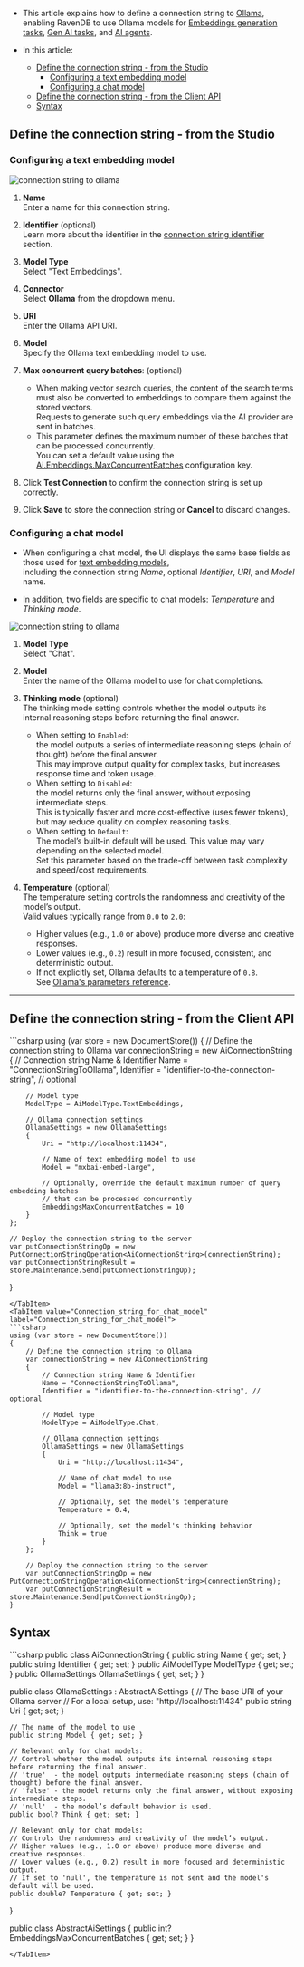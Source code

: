 
<Admonition type="note" title="">
    
* This article explains how to define a connection string to [Ollama](https://ollama.com/blog/embedding-models),      
  enabling RavenDB to use Ollama models for [Embeddings generation tasks](../../../ai-integration/generating-embeddings/overview.mdx),
  [Gen AI tasks](../../../ai-integration/gen-ai-integration/gen-ai-overview.mdx), and [AI agents](../../../ai-integration/ai-agents/ai-agents_overview.mdx).

* In this article:
  * [Define the connection string - from the Studio](../../../ai-integration/connection-strings/ollama.mdx#define-the-connection-string---from-the-studio)
    * [Configuring a text embedding model](../../../ai-integration/connection-strings/ollama.mdx#configuring-a-text-embedding-model)
    * [Configuring a chat model](../../../ai-integration/connection-strings/ollama.mdx#configuring-a-chat-model)
  * [Define the connection string - from the Client API](../../../ai-integration/connection-strings/ollama.mdx#define-the-connection-string---from-the-client-api)
  * [Syntax](../../../ai-integration/connection-strings/ollama.mdx#syntax) 
    
</Admonition>

## Define the connection string - from the Studio

### Configuring a text embedding model

![connection string to ollama](../assets/ollama-1.png)

1. **Name**  
   Enter a name for this connection string.

2. **Identifier** (optional)  
   Learn more about the identifier in the [connection string identifier](../../../ai-integration/connection-strings/connection-strings-overview.mdx#identifier) section.

3. **Model Type**  
   Select "Text Embeddings".

4. **Connector**  
   Select **Ollama** from the dropdown menu.

5. **URI**  
   Enter the Ollama API URI.

6. **Model**  
   Specify the Ollama text embedding model to use.

7. **Max concurrent query batches**: (optional)
   * When making vector search queries, the content of the search terms must also be converted to embeddings to compare them against the stored vectors.  
     Requests to generate such query embeddings via the AI provider are sent in batches.
   * This parameter defines the maximum number of these batches that can be processed concurrently.  
     You can set a default value using the [Ai.Embeddings.MaxConcurrentBatches](../../../server/configuration/ai-integration-configuration.mdx#aiembeddingsmaxconcurrentbatches) configuration key.

8. Click **Test Connection** to confirm the connection string is set up correctly.

9. Click **Save** to store the connection string or **Cancel** to discard changes.

### Configuring a chat model

* When configuring a chat model, the UI displays the same base fields as those used for [text embedding models](../../../ai-integration/connection-strings/ollama.mdx#configuring-a-text-embedding-model),  
  including the connection string _Name_, optional _Identifier_, _URI_, and _Model_ name.

* In addition, two fields are specific to chat models: _Temperature_ and _Thinking mode_. 

![connection string to ollama](../assets/ollama-2.png)

1. **Model Type**  
   Select "Chat".

2. **Model**  
   Enter the name of the Ollama model to use for chat completions.

3. **Thinking mode** (optional)  
   The thinking mode setting controls whether the model outputs its internal reasoning steps before returning the final answer.
   * When setting to `Enabled`:  
     the model outputs a series of intermediate reasoning steps (chain of thought) before the final answer.  
     This may improve output quality for complex tasks, but increases response time and token usage.
   * When setting to `Disabled`:  
     the model returns only the final answer, without exposing intermediate steps.  
     This is typically faster and more cost-effective (uses fewer tokens),  
     but may reduce quality on complex reasoning tasks.
   * When setting to `Default`:  
     The model’s built-in default will be used.
     This value may vary depending on the selected model.  
     Set this parameter based on the trade-off between task complexity and speed/cost requirements.

4. **Temperature** (optional)  
   The temperature setting controls the randomness and creativity of the model’s output.  
   Valid values typically range from `0.0` to `2.0`:  
     * Higher values (e.g., `1.0` or above) produce more diverse and creative responses.
     * Lower values (e.g., `0.2`) result in more focused, consistent, and deterministic output.
     * If not explicitly set, Ollama defaults to a temperature of `0.8`.  
       See [Ollama's parameters reference](https://ollama.readthedocs.io/en/modelfile/?utm_source=chatgpt.com#valid-parameters-and-values).

---

## Define the connection string - from the Client API

<Tabs groupId='languageSyntax'>
<TabItem value="Connection_string_for_text_embedding_model" label="Connection_string_for_text_embedding_model">
```csharp
using (var store = new DocumentStore())
{
    // Define the connection string to Ollama
    var connectionString = new AiConnectionString
    {
        // Connection string Name & Identifier
        Name = "ConnectionStringToOllama", 
        Identifier = "identifier-to-the-connection-string", // optional
        
        // Model type
        ModelType = AiModelType.TextEmbeddings,
        
        // Ollama connection settings
        OllamaSettings = new OllamaSettings
        {
            Uri = "http://localhost:11434",
            
            // Name of text embedding model to use
            Model = "mxbai-embed-large",
            
            // Optionally, override the default maximum number of query embedding batches
            // that can be processed concurrently 
            EmbeddingsMaxConcurrentBatches = 10
        }
    };
    
    // Deploy the connection string to the server
    var putConnectionStringOp = new PutConnectionStringOperation<AiConnectionString>(connectionString);
    var putConnectionStringResult = store.Maintenance.Send(putConnectionStringOp);
}
```
</TabItem>
<TabItem value="Connection_string_for_chat_model" label="Connection_string_for_chat_model">
```csharp
using (var store = new DocumentStore())
{
    // Define the connection string to Ollama
    var connectionString = new AiConnectionString
    {
        // Connection string Name & Identifier
        Name = "ConnectionStringToOllama", 
        Identifier = "identifier-to-the-connection-string", // optional
        
        // Model type
        ModelType = AiModelType.Chat,
        
        // Ollama connection settings
        OllamaSettings = new OllamaSettings
        {
            Uri = "http://localhost:11434",
            
            // Name of chat model to use
            Model = "llama3:8b-instruct",
            
            // Optionally, set the model's temperature
            Temperature = 0.4,
            
            // Optionally, set the model's thinking behavior
            Think = true
        }
    };
    
    // Deploy the connection string to the server
    var putConnectionStringOp = new PutConnectionStringOperation<AiConnectionString>(connectionString);    
    var putConnectionStringResult = store.Maintenance.Send(putConnectionStringOp);
}
```
</TabItem>
</Tabs>

## Syntax

<TabItem value="ollama_settings" label="ollama_settings">
```csharp
public class AiConnectionString
{
    public string Name { get; set; }
    public string Identifier { get; set; }
    public AiModelType ModelType { get; set; }
    public OllamaSettings OllamaSettings { get; set; }
}

public class OllamaSettings : AbstractAiSettings
{
    // The base URI of your Ollama server
    // For a local setup, use: "http://localhost:11434"
    public string Uri { get; set; }
    
    // The name of the model to use 
    public string Model { get; set; }
    
    // Relevant only for chat models:
    // Control whether the model outputs its internal reasoning steps before returning the final answer.
    // 'true'  - the model outputs intermediate reasoning steps (chain of thought) before the final answer.
    // 'false' - the model returns only the final answer, without exposing intermediate steps.
    // 'null'  - the model’s default behavior is used.
    public bool? Think { get; set; }
    
    // Relevant only for chat models:
    // Controls the randomness and creativity of the model’s output.
    // Higher values (e.g., 1.0 or above) produce more diverse and creative responses.
    // Lower values (e.g., 0.2) result in more focused and deterministic output.
    // If set to 'null', the temperature is not sent and the model's default will be used.
    public double? Temperature { get; set; }
}

public class AbstractAiSettings
{
    public int? EmbeddingsMaxConcurrentBatches { get; set; }
}
```
</TabItem>

